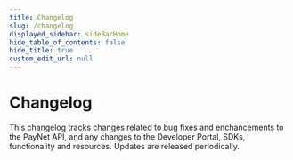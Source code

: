 ```yaml
---
title: Changelog
slug: /changelog
displayed_sidebar: sideBarHome
hide_table_of_contents: false
hide_title: true
custom_edit_url: null
---
```


<Breadcrumbs/>

# Changelog

This changelog tracks changes related to bug fixes and enchancements to the PayNet API, and any changes to the Developer Portal, SDKs, functionality and resources. Updates are released periodically.

<ChangeLogCard/>
